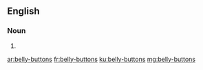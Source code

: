 ==English==

===Noun===
{{head|en|noun plural form}}

# {{plural of|belly-button|lang=en}}

[[ar:belly-buttons]]
[[fr:belly-buttons]]
[[ku:belly-buttons]]
[[mg:belly-buttons]]